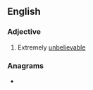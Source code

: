 {{also|unbefuckinglievable}}
==English==

===Adjective===
{{en-adj}}
# {{lb|en|slang|vulgar}} Extremely [[unbelievable]]

===Anagrams===
* {{anagrams|en|a=abbceeefgiikllnnuuv|unfuckingbelievable}}